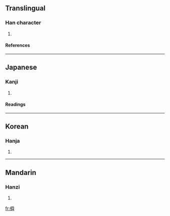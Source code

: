 ==Translingual==
===Han character===
{{Han char|rn=9|rad=人|as=12|sn=14|four=|canj=人月月手 (OBBQ)}}
# {{defn|Han}}
====References====
{{Han ref|kx=0117.070|dkj=01110|dj=0248.130|hdz=10220.120|uh=50E2|ud=20706}}
----
==Japanese==
===Kanji===
{{ja-kanji|grade=|rs=人12}}
# {{defn|Japanese}}
====Readings====
{{ja-readings|on=[[せん]] (sen), [[しゅん]] (shun)|kun=[[そむく]] (somuku), [[むかいあう]] (mukaiau), [[まじる]] (majiru)}}
----
==Korean==
===Hanja===
{{ko-hanja|hangeul=천|rv=cheon|mr=ch'ŏn}}
# {{defn|Korean}}
----
==Mandarin==
===Hanzi===
{{cmn-hanzi|pin=[[chuǎn]] (chuan3)|wg=ch'uan<sup>3</sup>}}
# {{defn|Mandarin}}

[[fr:僢]]